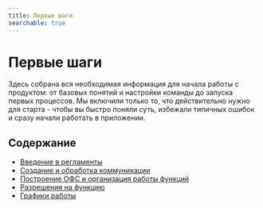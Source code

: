 ```yaml
---
title: Первые шаги
searchable: true
---
```


# Первые шаги

Здесь собрана вся необходимая информация для начала работы с продуктом: от базовых понятий и настройки команды до запуска первых процессов. Мы включили только то, что действительно нужно для старта - чтобы вы быстро поняли суть, избежали типичных ошибок и сразу начали работать в приложении.

## Содержание

- [Введение в регламенты](/getting-started/first-steps/introduction-to-policies)
- [Создание и обработка коммуникации](/getting-started/first-steps/communication-lifecycle)
- [Построение ОФС и организация работы функций](/getting-started/first-steps/ofs-construction)
- [Разрешения на функцию](/getting-started/first-steps/function-permissions)
- [Графики работы](/getting-started/first-steps/work-schedules)


